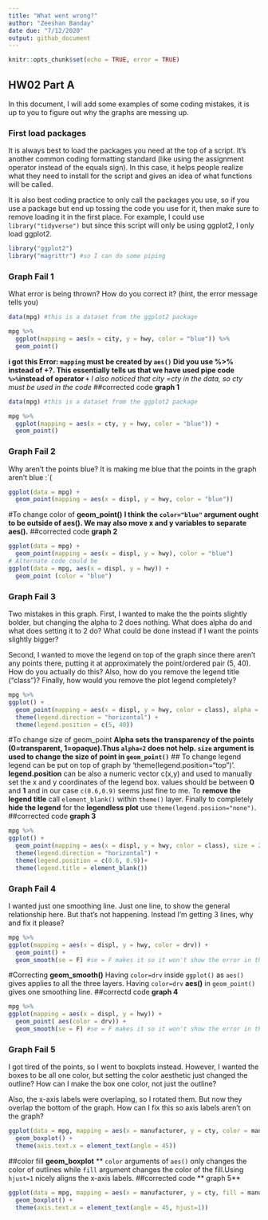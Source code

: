 ```yaml
---
title: "What went wrong?"
author: "Zeeshan Banday"
date due: "7/12/2020"
output: github_document
---
```


```r
knitr::opts_chunk$set(echo = TRUE, error = TRUE)
```

## HW02 Part A

In this document, I will add some examples of some coding mistakes, it is up to you to figure out why the graphs are messing up. 

### First load packages

It is always best to load the packages you need at the top of a script. It's another common coding formatting standard (like using the assignment operator instead of the equals sign). In this case, it helps people realize what they need to install for the script and gives an idea of what functions will be called. 

It is also best coding practice to only call the packages you use, so if you use a package but end up tossing the code you use for it, then make sure to remove loading it in the first place. For example, I could use `library("tidyverse")` but since this script will only be using ggplot2, I only load ggplot2.

```r
library("ggplot2")
library("magrittr") #so I can do some piping
```


### Graph Fail 1

What error is being thrown? How do you correct it? (hint, the error message tells you)

```r
data(mpg) #this is a dataset from the ggplot2 package

mpg %>% 
  ggplot(mapping = aes(x = city, y = hwy, color = "blue")) %>% 
  geom_point()

```
**i got this Error: `mapping` must be created by `aes()` Did you use %>% instead of +?. This essentially tells us that
we have used pipe code `%>% `instead of operator `+`** *I also noticed that city =cty in the data, so cty must be used in the code*
##corrected code **graph 1**
```r
data(mpg) #this is a dataset from the ggplot2 package

mpg %>% 
  ggplot(mapping = aes(x = cty, y = hwy, color = "blue")) +
  geom_point()

```

### Graph Fail 2
Why aren't the points blue? It is making me blue that the points in the graph aren't blue :`(
```r
ggplot(data = mpg) + 
  geom_point(mapping = aes(x = displ, y = hwy, color = "blue"))

```
#To change color of **geom_point()**
**I think the `color="blue"` argument ought to be outside of aes(). We may also move x and y variables to separate aes().**
##corrected code **graph 2**
```r
ggplot(data = mpg) + 
  geom_point(mapping = aes(x = displ, y = hwy), color = "blue")
# Alternate code could be
ggplot(data = mpg, aes(x = displ, y = hwy)) + 
  geom_point (color = "blue")

```

### Graph Fail 3
Two mistakes in this graph. First, I wanted to make the the points slightly bolder, but changing the alpha to 2 does nothing. What does alpha do and what does setting it to 2 do? What could be done instead if I want the points slightly bigger? 

Second, I wanted to move the legend on top of the graph since there aren't any points there, putting it at approximately the point/ordered pair (5, 40). How do you actually do this? Also, how do you remove the legend title ("class")? Finally, how would you remove the plot legend completely?
```r
mpg %>% 
ggplot() + 
  geom_point(mapping = aes(x = displ, y = hwy, color = class), alpha = 2) + 
  theme(legend.direction = "horizontal") + 
  theme(legend.position = c(5, 40))

```
#To change size of geom_point
**Alpha sets the transparency of the points (0=transparent, 1=opaque).Thus `alpha=2` does not help. `size` argument is used to change the size of point in `geom_point()`**
## To change legend
legend can be put on top of graph by 'theme(legend.position="top")'. **legend.position** can be also a numeric vector c(x,y) and used to manually set the x and y coordinates of the legend box. values should be between **0** and **1** and in our case `c(0.6,0.9)` seems just fine to me. To **remove the legend title** call `element_blank()` within `theme()` layer. Finally to completely **hide the legend** for the **legendless plot** use `theme(legend.posiion="none")`.
##corrected code **graph 3**
```r
mpg %>% 
ggplot() + 
  geom_point(mapping = aes(x = displ, y = hwy, color = class), size = 2) + 
  theme(legend.direction = "horizontal") + 
  theme(legend.position = c(0.6, 0.9))+
  theme(legend.title = element_blank())

```

### Graph Fail 4
I wanted just one smoothing line. Just one line, to show the general relationship here. But that's not happening. Instead I'm getting 3 lines, why and fix it please?
```r
mpg %>% 
ggplot(mapping = aes(x = displ, y = hwy, color = drv)) + 
  geom_point() + 
  geom_smooth(se = F) #se = F makes it so it won't show the error in the line of fit
```
#Correcting **geom_smooth()**
Having `color=drv` inside `ggplot()` as `aes()` gives applies to all the three layers. Having `color=drv` **aes()** in `geom_point()` gives one smoothing line.
##correctd code **graph 4**
```r
mpg %>% 
ggplot(mapping = aes(x = displ, y = hwy)) + 
  geom_point( aes(color = drv)) + 
  geom_smooth(se = F) #se = F makes it so it won't show the error in the line of fit
```

### Graph Fail 5
I got tired of the points, so I went to boxplots instead. However, I wanted the boxes to be all one color, but setting the color aesthetic just changed the outline? How can I make the box one color, not just the outline? 

Also, the x-axis labels were overlaping, so I rotated them. But now they overlap the bottom of the graph. How can I fix this so axis labels aren't on the graph?


```r
ggplot(data = mpg, mapping = aes(x = manufacturer, y = cty, color = manufacturer)) + 
  geom_boxplot() + 
  theme(axis.text.x = element_text(angle = 45))
```
##color fill **geom_boxplot**
** `color` arguments of `aes()` only changes the color of outlines while `fill` argument changes the color of the fill.Using `hjust=1` nicely aligns the x-axis labels.
##corrected code ** graph 5**
```r
ggplot(data = mpg, mapping = aes(x = manufacturer, y = cty, fill = manufacturer)) + 
  geom_boxplot() + 
  theme(axis.text.x = element_text(angle = 45, hjust=1))
```

